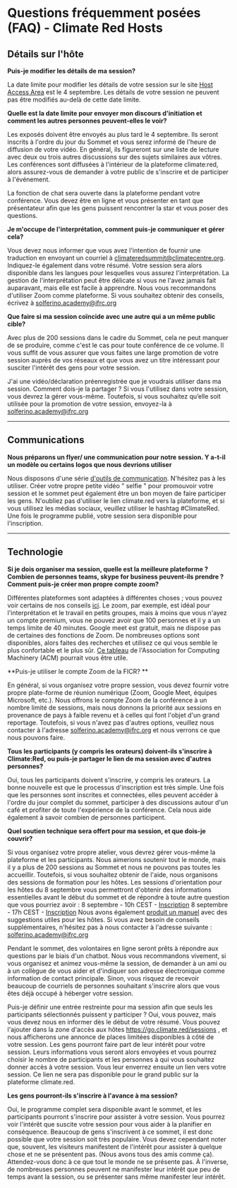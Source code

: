 
# Questions fréquemment posées (FAQ) - Climate Red Hosts #


## Détails sur l'hôte ##

**Puis-je modifier les détails de ma session?**

La date limite pour modifier les détails de votre session sur le site [Host Access Area](https://go.climate.red/sessions) est le 4 septembre. Les détails de votre session ne peuvent pas être modifiés au-delà de cette date limite.

**Quelle est la date limite pour envoyer mon discours d'initiation et comment les autres personnes peuvent-elles le voir?**

Les exposés doivent être envoyés au plus tard le 4 septembre. Ils seront inscrits à l'ordre du jour du Sommet et vous serez informé de l'heure de diffusion de votre vidéo. En général, ils figureront sur une liste de lecture avec deux ou trois autres discussions sur des sujets similaires aux vôtres. Les conférences sont diffusées à l'intérieur de la plateforme climate:red, alors assurez-vous de demander à votre public de s'inscrire et de participer à l'événement.

La fonction de chat sera ouverte dans la plateforme pendant votre conférence. Vous devez être en ligne et vous présenter en tant que présentateur afin que les gens puissent rencontrer la star et vous poser des questions. 

**Je m'occupe de l'interprétation, comment puis-je communiquer et gérer cela?**

Vous devez nous informer que vous avez l'intention de fournir une traduction en envoyant un courriel à climateredsummit@climatecentre.org. Indiquez-le également dans votre résumé. Votre session sera alors disponible dans les langues pour lesquelles vous assurez l'interprétation. La gestion de l'interprétation peut être délicate si vous ne l'avez jamais fait auparavant, mais elle est facile à apprendre.  Nous vous recommandons d'utiliser Zoom comme plateforme. Si vous souhaitez obtenir des conseils, écrivez à solferino.academy@ifrc.org 

**Que faire si ma session coïncide avec une autre qui a un même public cible?**

Avec plus de 200 sessions dans le cadre du Sommet, cela ne peut manquer de se produire, comme c'est le cas pour toute conférence de ce volume. Il vous suffit de vous assurer que vous faites une large promotion de votre session auprès de vos réseaux et que vous avez un titre intéressant pour susciter l'intérêt des gens pour votre session. 

J'ai une vidéo/déclaration préenregistrée que je voudrais utiliser dans ma session. Comment dois-je la partager ?
Si vous l'utilisez dans votre session, vous devrez la gérer vous-même. Toutefois, si vous souhaitez qu’elle soit utilisée pour la promotion de votre session, envoyez-la à solferino.academy@ifrc.org  

---

## Communications ## 

**Nous préparons un flyer/ une communication pour notre session. Y a-t-il un modèle ou certains logos que nous devrions utiliser**

 Nous disposons d'une série [d'outils de communication](https://future-rcrc.com/2020/08/31/climate-red-communications-pack).  N'hésitez pas à les utiliser.  Créer votre propre petite vidéo " selfie " pour promouvoir votre session et le sommet peut également être un bon moyen de faire participer les gens.  N'oubliez pas d'utiliser le lien climate.red vers la plateforme, et si vous utilisez les médias sociaux, veuillez utiliser le hashtag #ClimateRed. Une fois le programme publié, votre session sera disponible pour l'inscription.


---

## Technologie ##


**Si je dois organiser ma session, quelle est la meilleure plateforme ? Combien de personnes teams, skype for business peuvent-ils prendre ? Comment puis-je créer mon propre compte zoom?**

Différentes plateformes sont adaptées à différentes choses ; vous pouvez voir certains de nos conseils [ici](https://future-rcrc.com/fr/2020/06/22/virtual-climate-summit-climatered/#tools). Le zoom, par exemple, est idéal pour l'interprétation et le travail en petits groupes, mais à moins que vous n'ayez un compte premium, vous ne pouvez avoir que 100 personnes et il y a un temps limite de 40 minutes.  Google meet est gratuit, mais ne dispose pas de certaines des fonctions de Zoom. De nombreuses options sont disponibles, alors faites des recherches et utilisez ce qui vous semble le plus confortable et le plus sûr. [Ce tableau](https://docs.google.com/document/d/1LLLniPkf48CCZyG_BNy1ylF2wXNlztqNEOnzNuMQmJc/edit#heading=h.z6d7tgqcpugp) de l'Association for Computing Machinery (ACM) pourrait vous être utile.

**Puis-je utiliser le compte Zoom de la FICR? **

En général, si vous organisez votre propre session, vous devez fournir votre propre plate-forme de réunion numérique (Zoom, Google Meet, équipes Microsoft, etc.).  Nous offrons le compte Zoom de la conférence à un nombre limité de sessions, mais nous donnons la priorité aux sessions en provenance de pays à faible revenu et à celles qui font l'objet d'un grand reportage.  Toutefois, si vous n'avez pas d'autres options, veuillez nous contacter à l'adresse solferino.academy@ifrc.org et nous verrons ce que nous pouvons faire.

**Tous les participants (y compris les orateurs) doivent-ils s'inscrire à Climate:Red, ou puis-je partager le lien de ma session avec d'autres personnes?**

Oui, tous les participants doivent s'inscrire, y compris les orateurs.  La bonne nouvelle est que le processus d'inscription est très simple. Une fois que les personnes sont inscrites et connectées, elles peuvent accéder à l'ordre du jour complet du sommet, participer à des discussions autour d'un café et profiter de toute l'expérience de la conférence. Cela nous aide également à savoir combien de personnes participent.

**Quel soutien technique sera offert pour ma session, et que dois-je couvrir?**

Si vous organisez votre propre atelier, vous devrez gérer vous-même la plateforme et les participants.  Nous aimerions soutenir tout le monde, mais il y a plus de 200 sessions au Sommet et nous ne pouvons pas toutes les accueillir. Toutefois, si vous souhaitez obtenir de l'aide, nous organisons des sessions de formation pour les hôtes. Les sessions d'orientation pour les hôtes du 8 septembre vous permettront d'obtenir des informations essentielles avant le début du sommet et de répondre à toute autre question que vous pourriez avoir :
8 septembre - 10h CEST - [Inscription](https://zoom.us/meeting/register/tJArdOGurDkjGNWp5UAsbX7J5lgEEaTpv0D1)
8 septembre - 17h CEST - [Inscription](https://zoom.us/meeting/register/tJYkde2pqD4pE9BuT_yNxxHfUXIZSR2ACobq)
Nous avons également [produit un manuel](https://future-rcrc.com/wp-content/uploads/2020/08/Climate-Red-Session-Hosts-Handbook-0820-B.pdf) avec des suggestions utiles pour les hôtes. Si vous avez besoin de conseils supplémentaires, n'hésitez pas à nous contacter à l'adresse suivante : solferino.academy@ifrc.org 

Pendant le sommet, des volontaires en ligne seront prêts à répondre aux questions par le biais d'un chatbot. Nous vous recommandons vivement, si vous organisez et animez vous-même la session, de demander à un ami ou à un collègue de vous aider et d'indiquer son adresse électronique comme information de contact principale.  Sinon, vous risquez de recevoir beaucoup de courriels de personnes souhaitant s'inscrire alors que vous êtes déjà occupé à héberger votre session.
 
Puis-je définir une entrée restreinte pour ma session afin que seuls les participants sélectionnés puissent y participer ? 
Oui, vous pouvez, mais vous devez nous en informer dès le début de votre résumé. Vous pouvez l'ajouter dans la zone d'accès aux hôtes <https://go.climate.red/sessions> , et nous afficherons une annonce de places limitées disponibles à côté de votre session. Les gens pourront faire part de leur intérêt pour votre session. Leurs informations vous seront alors envoyées et vous pourrez choisir le nombre de participants et les personnes à qui vous souhaitez donner accès à votre session. Vous leur enverrez ensuite un lien vers votre session. Ce lien ne sera pas disponible pour le grand public sur la plateforme climate.red.

**Les gens pourront-ils s'inscrire à l'avance à ma session?**

Oui, le programme complet sera disponible avant le sommet, et les participants pourront s'inscrire pour assister à votre session. Vous pourrez voir l'intérêt que suscite votre session pour vous aider à la planifier en conséquence. Beaucoup de gens s'inscrivent à ce sommet, il est donc possible que votre session soit très populaire. Vous devez cependant noter que, souvent, les visiteurs manifestent de l'intérêt pour assister à quelque chose et ne se présentent pas. (Nous avons tous des amis comme ça). Attendez-vous donc à ce que tout le monde ne se présente pas. À l'inverse, de nombreuses personnes peuvent ne manifester leur intérêt que peu de temps avant la session, ou se présenter sans même manifester leur intérêt.


